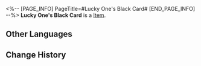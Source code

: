 <%-- [PAGE_INFO]
PageTitle=#Lucky One's Black Card#
[END_PAGE_INFO] --%>
{{Item Infobox
|title       = Lucky One's Black Card
|id          = 140429
|image       = Item Lucky One's Black Card.png
|type        = 
|invCategory = Missions
|rarity      = 3
|effect      = 
|description =
The grand prize awarded by Dreamy Slots, but there are no instructions on how to use it.






...Well, for those who have read this far, it's unsightly to give you no hints. Let me tell you a secret: It's a room key.
}}
'''Lucky One's Black Card''' is a [[Item]].

==Other Languages==
{{Other Languages
|en   = Lucky One's Black Card
|zhs  = 至尊幸运儿的黑卡
|zht  = 至尊幸運兒的黑卡
|ja   = 尊い幸運児のブラックカード
|ko   = 행운아의 블랙카드
|es   = Tarjeta negra del afortunado
|fr   = Carte noire du chanceux
|ru   = Чёрная карта везунчика
|th   = แบล็กการ์ดของสุดยอดผู้โชคดี
|vi   = Thẻ Đen May Mắn Tối Thượng
|de   = Schwarze Karte für Glückspilze
|id   = Kartu VIP Keberuntungan
|pt   = Cartão Preto de um Sortudo
}}

==Change History==
{{Change History|2.0}}
